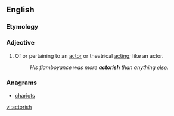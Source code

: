 ==English==

===Etymology===
{{suffix|actor|ish|lang=en}}

===Adjective===
{{en-adj}}

# Of or pertaining to an [[actor]] or theatrical [[acting]]; like an actor.
#: ''His flamboyance was more '''actorish''' than anything else.''

===Anagrams===
* [[chariots#English|chariots]]

[[vi:actorish]]